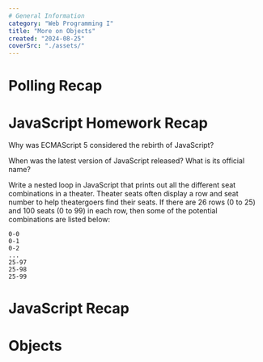 ```yaml
---
# General Information
category: "Web Programming I"
title: "More on Objects"
created: "2024-08-25"
coverSrc: "./assets/"
---
```


# Polling Recap

# JavaScript Homework Recap

Why was ECMAScript 5 considered the rebirth of JavaScript?

When was the latest version of JavaScript released? What is its official name?

Write a nested loop in JavaScript that prints out all the different seat combinations in a theater. Theater seats often display a row and seat number to help theatergoers find their seats. If there are 26 rows (0 to 25) and 100 seats (0 to 99) in each row, then some of the potential combinations are listed below:

```text
0-0
0-1
0-2
...
25-97
25-98
25-99
```

# JavaScript Recap

# Objects
